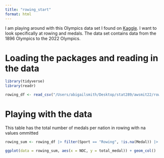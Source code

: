 ```yaml
---
title: "rowing_start"
format: html
---
```


I am playing around with this Olympics data set I found on [Kaggle](https://www.kaggle.com/code/kalilurrahman/olympic-games-eda){}. I want to look specifically at rowing and medals. The data set contains data from the 1896 Olympics to the 2022 Olympics. 

# Loading the packages and reading in the data

```r
library(tidyverse)
library(readr)
```

```r
rowing_df <- read_csv("/Users/abigailsmith/Desktop/stat289/awsmit22/rowing_module/athlete_events.csv")
```

# Playing with the data

This table has the total number of medals per nation in rowing with na values ommitted
```r
rowing_sum <- rowing_df |> filter(Sport == "Rowing", !is.na(Medal)) |> mutate(n_medal = case_when(Medal == "Gold" ~ 1, Medal == "Silver" ~ 1, Medal == "Bronze" ~ 1)) |> group_by(NOC) |> summarise(total_medal = sum(n_medal))
```

```r

ggplot(data = rowing_sum, aes(x = NOC, y = total_medal)) + geom_col()
```



